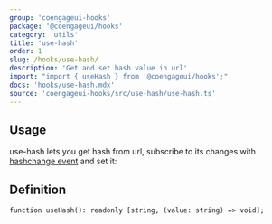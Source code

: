 ```yaml
---
group: 'coengageui-hooks'
package: '@coengageui/hooks'
category: 'utils'
title: 'use-hash'
order: 1
slug: /hooks/use-hash/
description: 'Get and set hash value in url'
import: "import { useHash } from '@coengageui/hooks';"
docs: 'hooks/use-hash.mdx'
source: 'coengageui-hooks/src/use-hash/use-hash.ts'
---
```



## Usage

use-hash lets you get hash from url, subscribe to its changes with [hashchange event](https://developer.mozilla.org/en-US/docs/Web/API/Window/hashchange_event) and set it:

<Demo data={HooksDemos.useHashDemo} />

## Definition

```tsx
function useHash(): readonly [string, (value: string) => void];
```
